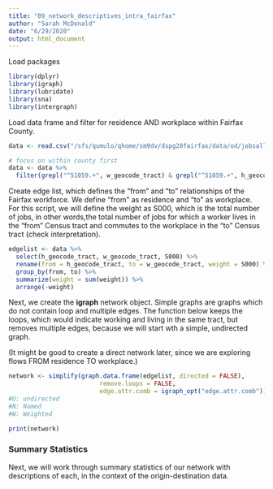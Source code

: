 ```yaml
---
title: "09_network_descriptives_intra_fairfax"
author: "Sarah McDonald"
date: "6/29/2020"
output: html_document
---
```


Load packages
```r
library(dplyr)
library(igraph)
library(lubridate)
library(sna)
library(intergraph)
```

Load data frame and filter for residence AND workplace within Fairfax County. 

```r
data <- read.csv("/sfs/qumulo/qhome/sm9dv/dspg20fairfax/data/od/jobsall.csv")

# focus on within county first
data <- data %>% 
  filter(grepl("^51059.+", w_geocode_tract) & grepl("^51059.+", h_geocode_tract))
```


Create edge list, which defines the "from" and "to" relationships of the Fairfax workforce. We define "from" as residence and "to" as workplace. For this script, we will define the weight as S000, which is the total number of jobs, in other words,the total number of jobs for which a worker lives in the "from" Census tract and commutes to the workplace in the "to" Census tract (check interpretation). 

```r
edgelist <- data %>% 
  select(h_geocode_tract, w_geocode_tract, S000) %>% 
  rename(from = h_geocode_tract, to = w_geocode_tract, weight = S000) %>% 
  group_by(from, to) %>% 
  summarize(weight = sum(weight)) %>% 
  arrange(-weight)
```

Next, we create the __igraph__ network object. Simple graphs are graphs which do not contain loop and multiple edges. 
The function below keeps the loops, which would indicate working and living in the same tract, but removes multiple edges, because we will start wth a simple, undirected graph.

(It might be good to create a direct network later, since we are exploring flows FROM residence TO workplace.)

```r
network <- simplify(graph.data.frame(edgelist, directed = FALSE), 
                         remove.loops = FALSE, 
                         edge.attr.comb = igraph_opt("edge.attr.comb"))
#U: undirected
#N: Named
#W: Weighted

print(network)
```


### Summary Statistics

Next, we will work through summary statistics of our network with descriptions of each, in the context of the origin-destination data.






















